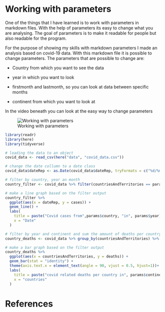 # Working with parameters

One of the things that I have learned is to work with parameters in markdown files.
With the help of parameters its easy to change what you are analysing.
The goal of parameters is to make it readable for people but also readable for the program.

For the purpose of showing my skills with markdown parameters I made an analysis based on covid-19 data.
With this markdown file it is possible to change parameters.
The parameters that are possible to change are:

- Country from which you want to see the data

- year in which you want to look

- firstmonth and lastmonth, so you can look at data between specific months

- continent from which you want to look at


In the video beneath you can look at the easy way to change parameters

![Working with parameters](https://media.giphy.com/media/uWRibtnGNJJ0ST4HjC/giphy.gif)
```r
library(readr)
library(here)
library(tidyverse)
```

```r
# loading the data to an object
covid_data <- read_csv(here("data", "covid_data.csv"))
```

```r
# change the date collumn to a date class
covid_data$dateRep <- as.Date(covid_data$dateRep, tryFormats = c("%d/%m/%y"))

# filter by country, year an month
country_filter <- covid_data %>% filter(countriesAndTerritories == params$country & year == params$year & month %in% (params$firstmonth:params$lastmonth))

# make a line graph based on the filter output
country_filter %>%
  ggplot(aes(x = dateRep, y = cases)) +
  geom_line() + 
  labs(
    title = paste("Covid cases from",params$country, "in", params$year),
    x = "Date"
  )

```

```r
# filter by year and continent and sum the amount of deaths per country
country_deaths <- covid_data %>% group_by(countriesAndTerritories) %>% filter(year == params$year, continentExp == params$continent) %>% summarize(deaths = sum(deaths, na.rm = TRUE))

# make a bar graph based on the filter output
country_deaths %>% 
  ggplot(aes(x = countriesAndTerritories, y = deaths)) +
  geom_bar(stat = "identity") +
  theme(axis.text.x = element_text(angle = 90, vjust = 0.5, hjust=1))+
  labs(
    title = paste("covid related deaths per country in", params$continent, "in", params$year),
    x = "countries"
  )


```

# References
